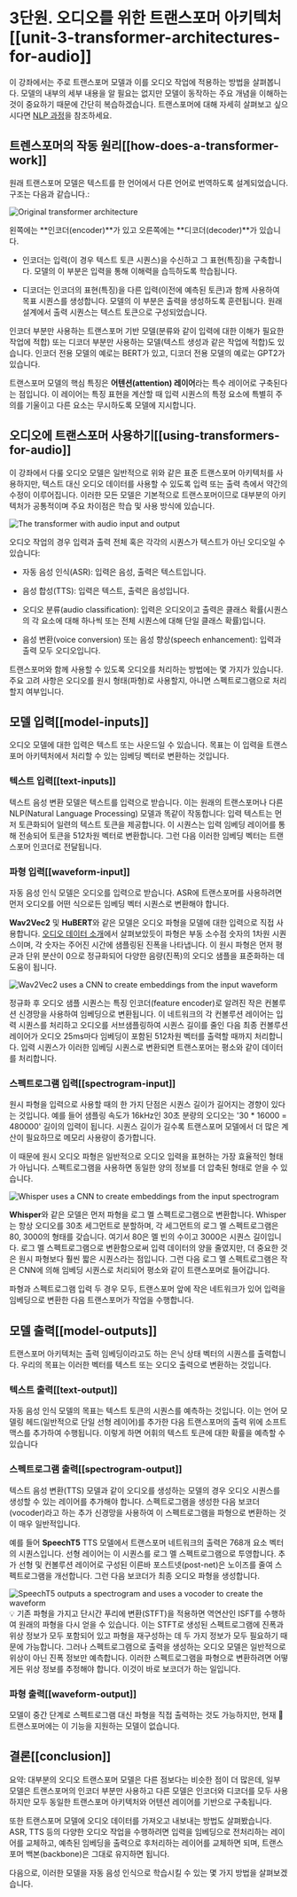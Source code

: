 # 3단원. 오디오를 위한 트랜스포머 아키텍처[[unit-3-transformer-architectures-for-audio]]

이 강좌에서는 주로 트랜스포머 모델과 이를 오디오 작업에 적용하는 방법을 살펴봅니다. 모델의 내부의 세부 내용을 알 필요는 없지만 모델이 동작하는 주요 개념을 이해하는 것이 중요하기 때문에 간단히 복습하겠습니다. 트랜스포머에 대해 자세히 살펴보고 싶으시다면 [NLP 과정](https://huggingface.co/course/chapter1/1)을 참조하세요.

## 트렌스포머의 작동 원리[[how-does-a-transformer-work]]

원래 트랜스포머 모델은 텍스트를 한 언어에서 다른 언어로 번역하도록 설계되었습니다. 구조는 다음과 같습니다.:

<div class="flex justify-center">
    <img src="https://huggingface.co/datasets/huggingface-course/documentation-images/resolve/main/en/chapter1/transformers.svg" alt="Original transformer architecture">
</div>

왼쪽에는 **인코더(encoder)**가 있고 오른쪽에는 **디코더(decoder)**가 있습니다.

- 인코더는 입력(이 경우 텍스트 토큰 시퀀스)을 수신하고 그 표현(특징)을 구축합니다. 모델의 이 부분은 입력을 통해 이해력을 습득하도록 학습됩니다.

- 디코더는 인코더의 표현(특징)을 다른 입력(이전에 예측된 토큰)과 함께 사용하여 목표 시퀀스를 생성합니다. 모델의 이 부분은 출력을 생성하도록 훈련됩니다. 원래 설계에서 출력 시퀀스는 텍스트 토큰으로 구성되었습니다.

인코더 부분만 사용하는 트랜스포머 기반 모델(분류와 같이 입력에 대한 이해가 필요한 작업에 적합) 또는 디코더 부분만 사용하는 모델(텍스트 생성과 같은 작업에 적합)도 있습니다. 인코더 전용 모델의 예로는 BERT가 있고, 디코더 전용 모델의 예로는 GPT2가 있습니다.

트랜스포머 모델의 핵심 특징은 **어텐션(attention) 레이어**라는 특수 레이어로 구축된다는 점입니다. 이 레이어는 특징 표현을 계산할 때 입력 시퀀스의 특정 요소에 특별히 주의를 기울이고 다른 요소는 무시하도록 모델에 지시합니다.

## 오디오에 트랜스포머 사용하기[[using-transformers-for-audio]]

이 강좌에서 다룰 오디오 모델은 일반적으로 위와 같은 표준 트랜스포머 아키텍처를 사용하지만, 텍스트 대신 오디오 데이터를 사용할 수 있도록 입력 또는 출력 측에서 약간의 수정이 이루어집니다. 이러한 모든 모델은 기본적으로 트랜스포머이므로 대부분의 아키텍처가 공통적이며 주요 차이점은 학습 및 사용 방식에 있습니다.

<div class="flex justify-center">
    <img src="https://huggingface.co/datasets/huggingface-course/audio-course-images/resolve/main/transformers_blocks.png" alt="The transformer with audio input and output">
</div>

오디오 작업의 경우 입력과 출력 전체 혹은 각각의 시퀀스가 텍스트가 아닌 오디오일 수 있습니다:

- 자동 음성 인식(ASR): 입력은 음성, 출력은 텍스트입니다.

- 음성 합성(TTS): 입력은 텍스트, 출력은 음성입니다.

- 오디오 분류(audio classification): 입력은 오디오이고 출력은 클래스 확률(시퀀스의 각 요소에 대해 하나씩 또는 전체 시퀀스에 대해 단일 클래스 확률)입니다.

- 음성 변환(voice conversion) 또는 음성 향상(speech enhancement): 입력과 출력 모두 오디오입니다.

트랜스포머와 함께 사용할 수 있도록 오디오를 처리하는 방법에는 몇 가지가 있습니다. 주요 고려 사항은 오디오를 원시 형태(파형)로 사용할지, 아니면 스펙트로그램으로 처리할지 여부입니다.

## 모델 입력[[model-inputs]]

오디오 모델에 대한 입력은 텍스트 또는 사운드일 수 있습니다. 목표는 이 입력을 트랜스포머 아키텍처에서 처리할 수 있는 임베딩 벡터로 변환하는 것입니다.

### 텍스트 입력[[text-inputs]]

텍스트 음성 변환 모델은 텍스트를 입력으로 받습니다. 이는 원래의 트랜스포머나 다른 NLP(Natural Language Processing) 모델과 똑같이 작동합니다: 입력 텍스트는 먼저 토큰화되어 일련의 텍스트 토큰을 제공합니다. 이 시퀀스는 입력 임베딩 레이어를 통해 전송되어 토큰을 512차원 벡터로 변환합니다. 그런 다음 이러한 임베딩 벡터는 트랜스포머 인코더로 전달됩니다.

### 파형 입력[[waveform-input]]

자동 음성 인식 모델은 오디오를 입력으로 받습니다. ASR에 트랜스포머를 사용하려면 먼저 오디오를 어떤 식으로든 임베딩 벡터 시퀀스로 변환해야 합니다.

**Wav2Vec2** 및 **HuBERT**와 같은 모델은 오디오 파형을 모델에 대한 입력으로 직접 사용합니다. [오디오 데이터 소개](chapter1/introduction)에서 살펴보았듯이 파형은 부동 소수점 숫자의 1차원 시퀀스이며, 각 숫자는 주어진 시간에 샘플링된 진폭을 나타냅니다. 이 원시 파형은 먼저 평균과 단위 분산이 0으로 정규화되어 다양한 음량(진폭)의 오디오 샘플을 표준화하는 데 도움이 됩니다.

<div class="flex justify-center">
    <img src="https://huggingface.co/datasets/huggingface-course/audio-course-images/resolve/main/wav2vec2-input.png" alt="Wav2Vec2 uses a CNN to create embeddings from the input waveform">
</div>

정규화 후 오디오 샘플 시퀀스는 특징 인코더(feature encoder)로 알려진 작은 컨볼루션 신경망을 사용하여 임베딩으로 변환됩니다. 이 네트워크의 각 컨볼루션 레이어는 입력 시퀀스를 처리하고 오디오를 서브샘플링하여 시퀀스 길이를 줄인 다음 최종 컨볼루션 레이어가 오디오 25ms마다 임베딩이 포함된 512차원 벡터를 출력할 때까지 처리합니다. 입력 시퀀스가 이러한 임베딩 시퀀스로 변환되면 트랜스포머는 평소와 같이 데이터를 처리합니다.

### 스펙트로그램 입력[[spectrogram-input]]

원시 파형을 입력으로 사용할 때의 한 가지 단점은 시퀀스 길이가 길어지는 경향이 있다는 것입니다. 예를 들어 샘플링 속도가 16kHz인 30초 분량의 오디오는 '30 * 16000 = 480000' 길이의 입력이 됩니다. 시퀀스 길이가 길수록 트랜스포머 모델에서 더 많은 계산이 필요하므로 메모리 사용량이 증가합니다.

이 때문에 원시 오디오 파형은 일반적으로 오디오 입력을 표현하는 가장 효율적인 형태가 아닙니다. 스펙트로그램을 사용하면 동일한 양의 정보를 더 압축된 형태로 얻을 수 있습니다.

<div class="flex justify-center">
    <img src="https://huggingface.co/datasets/huggingface-course/audio-course-images/resolve/main/whisper-input.png" alt="Whisper uses a CNN to create embeddings from the input spectrogram">
</div>

**Whisper**와 같은 모델은 먼저 파형을 로그 멜 스펙트로그램으로 변환합니다. Whisper는 항상 오디오를 30초 세그먼트로 분할하며, 각 세그먼트의 로그 멜 스펙트로그램은 80, 3000의 형태를 갖습니다. 여기서 80은 멜 빈의 수이고 3000은 시퀀스 길이입니다. 로그 멜 스펙트로그램으로 변환함으로써 입력 데이터의 양을 줄였지만, 더 중요한 것은 원시 파형보다 훨씬 짧은 시퀀스라는 점입니다. 그런 다음 로그 멜 스펙트로그램은 작은 CNN에 의해 임베딩 시퀀스로 처리되어 평소와 같이 트랜스포머로 들어갑니다.

파형과 스펙트로그램 입력 두 경우 모두, 트랜스포머 앞에 작은 네트워크가 있어 입력을 임베딩으로 변환한 다음 트랜스포머가 작업을 수행합니다.

## 모델 출력[[model-outputs]]

트랜스포머 아키텍처는 출력 임베딩이라고도 하는 은닉 상태 벡터의 시퀀스를 출력합니다. 우리의 목표는 이러한 벡터를 텍스트 또는 오디오 출력으로 변환하는 것입니다.

### 텍스트 출력[[text-output]]

자동 음성 인식 모델의 목표는 텍스트 토큰의 시퀀스를 예측하는 것입니다. 이는 언어 모델링 헤드(일반적으로 단일 선형 레이어)를 추가한 다음 트랜스포머의 출력 위에 소프트맥스를 추가하여 수행됩니다. 이렇게 하면 어휘의 텍스트 토큰에 대한 확률을 예측할 수 있습니다

### 스펙트로그램 출력[[spectrogram-output]]

텍스트 음성 변환(TTS) 모델과 같이 오디오를 생성하는 모델의 경우 오디오 시퀀스를 생성할 수 있는 레이어를 추가해야 합니다. 스펙트로그램을 생성한 다음 보코더(vocoder)라고 하는 추가 신경망을 사용하여 이 스펙트로그램을 파형으로 변환하는 것이 매우 일반적입니다.

예를 들어 **SpeechT5** TTS 모델에서 트랜스포머 네트워크의 출력은 768개 요소 벡터의 시퀀스입니다. 선형 레이어는 이 시퀀스를 로그 멜 스펙트로그램으로 투영합니다. 추가 선형 및 컨볼루션 레이어로 구성된 이른바 포스트넷(post-net)은 노이즈를 줄여 스펙트로그램을 개선합니다. 그런 다음 보코더가 최종 오디오 파형을 생성합니다.

<div class="flex justify-center">
    <img src="https://huggingface.co/datasets/huggingface-course/audio-course-images/resolve/main/speecht5.png" alt="SpeechT5 outputs a spectrogram and uses a vocoder to create the waveform">
</div>

<Tip>
💡 기존 파형을 가지고 단시간 푸리에 변환(STFT)을 적용하면 역연산인 ISFT를 수행하여 원래의 파형을 다시 얻을 수 있습니다. 이는 STFT로 생성된 스펙트로그램에 진폭과 위상 정보가 모두 포함되어 있고 파형을 재구성하는 데 두 가지 정보가 모두 필요하기 때문에 가능합니다. 그러나 스펙트로그램으로 출력을 생성하는 오디오 모델은 일반적으로 위상이 아닌 진폭 정보만 예측합니다. 이러한 스펙트로그램을 파형으로 변환하려면 어떻게든 위상 정보를 추정해야 합니다. 이것이 바로 보코더가 하는 일입니다.
</Tip>

### 파형 출력[[waveform-output]]

모델이 중간 단계로 스펙트로그램 대신 파형을 직접 출력하는 것도 가능하지만, 현재 🤗 트랜스포머에는 이 기능을 지원하는 모델이 없습니다.

## 결론[[conclusion]]

요약: 대부분의 오디오 트랜스포머 모델은 다른 점보다는 비슷한 점이 더 많은데, 일부 모델은 트랜스포머의 인코더 부분만 사용하고 다른 모델은 인코더와 디코더를 모두 사용하지만 모두 동일한 트랜스포머 아키텍처와 어텐션 레이어를 기반으로 구축됩니다.

또한 트랜스포머 모델에 오디오 데이터를 가져오고 내보내는 방법도 살펴봤습니다. ASR, TTS 등의 다양한 오디오 작업을 수행하려면 입력을 임베딩으로 전처리하는 레이어를 교체하고, 예측된 임베딩을 출력으로 후처리하는 레이어를 교체하면 되며, 트랜스포머 백본(backbone)은 그대로 유지하면 됩니다.

다음으로, 이러한 모델을 자동 음성 인식으로 학습시킬 수 있는 몇 가지 방법을 살펴보겠습니다.
